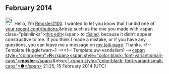 <article id="41953640" title=User talk:SupportJasper>
	<talkpage id="41953640" title="User talk:SupportJasper">

== February 2014 ==

[[File:Information.svg|25px|alt=Information icon]] Hello, I'm [[User:Rmosler2100|Rmosler2100]]. I wanted to let you know that I undid one of [[Special:Contributions/SupportJasper|your recent contributions]],&amp;nbsp;such as the one you made with &lt;span class=&quot;plainlinks&quot;&gt;[http://en.wikipedia.org/wiki/Salad?diff=595636115 this edit]&lt;/span&gt; to [[:Salad]], because it didn’t appear constructive to me. If you think I made a mistake, or if you have any questions, you can leave me a message on [[User_talk:Rmosler2100|my talk page]]. Thanks. &lt;!-- Template:Huggle/warn-1 --&gt;&lt;!-- Template:uw-vandalism1 --&gt;[[User:rmosler2100|&lt;span style=&quot;color:green&quot;&gt;'''R'''&lt;/span&gt;&lt;span style=&quot;color:black; font-variant:small-caps&quot;&gt;'''mosler'''&lt;/span&gt;]]&amp;nbsp;|[[User_talk:Rmosler2100| &lt;span style=&quot;color:black; font-variant:small-caps&quot;&gt;●&lt;/span&gt;]]  21:25, 15 February 2014 (UTC)
	</talkpage>
</article>